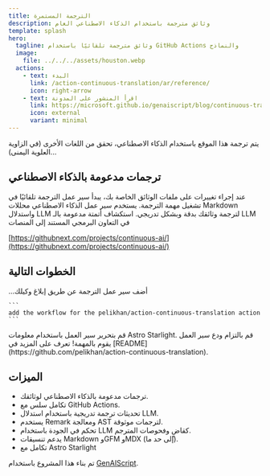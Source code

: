 ```yaml
---
title: الترجمة المستمرة
description: وثائق مترجمة باستخدام الذكاء الاصطناعي العام
template: splash
hero:
  tagline: وثائق مترجمة تلقائيًا باستخدام GitHub Actions والنماذج
  image:
    file: ../../../assets/houston.webp
  actions:
    - text: البدء
      link: /action-continuous-translation/ar/reference/
      icon: right-arrow
    - text: اقرأ المنشور على المدونة
      link: https://microsoft.github.io/genaiscript/blog/continuous-translations/
      icon: external
      variant: minimal
---
```



يتم ترجمة هذا الموقع باستخدام الذكاء الاصطناعي، تحقق من اللغات الأخرى (في الزاوية العلوية اليمنى)...

## ترجمات مدعومة بالذكاء الاصطناعي

<CardGrid>
  <Card title="إجراءات GitHub" icon="github">
    عند إجراء تغييرات على ملفات الوثائق الخاصة بك، يبدأ سير عمل الترجمة تلقائيًا في تشغيل مهمة الترجمة.
  </Card>

  <Card title="نماذج GitHub" icon="seti:markdown">
    يستخدم سير عمل الذكاء الاصطناعي محللات Markdown واستدلال LLM لترجمة وثائقك بدقة وبشكل تدريجي.
  </Card>
</CardGrid>

<Card title="الذكاء الاصطناعي المستمر" icon="rocket">
  استكشاف أتمتة مدعومة بالـ LLM في التعاون البرمجي المستند إلى المنصات

[https://githubnext.com/projects/continuous-ai/](https://githubnext.com/projects/continuous-ai/)

</Card>

## الخطوات التالية

<CardGrid stagger>
  <Card title="إضافة سير العمل" icon="pencil">
    أضف سير عمل الترجمة عن طريق إبلاغ وكيلك...

    ```
    add the workflow for the pelikhan/action-continuous-translation action
    ```

  </Card>

<Card title="تهيئة موقعك" icon="setting">
  قم بتحرير سير العمل باستخدام معلومات Astro Starlight.
</Card>

<Card title="ترجم!" icon="add-document">
  قم بالتزام ودع سير العمل يقوم بالمهمة!
</Card>

  <Card title="اقرأ الوثائق" icon="open-book">
    تعرف على المزيد في
    [README](https://github.com/pelikhan/action-continuous-translation).
  </Card>
</CardGrid>

## الميزات

- ترجمات مدعومة بالذكاء الاصطناعي لوثائقك.
- تكامل سلس مع GitHub Actions.
- تحديثات ترجمة تدريجية باستخدام استدلال LLM.
- يستخدم Remark ومعالجة AST لترجمات موثوقة.
- تحكم في الجودة باستخدام LLM كقاضٍ وفحوصات المترجم.
- يدعم تنسيقات Markdown وGFM وMDX (إلى حد ما).
- تكامل مع Astro Starlight

تم بناء هذا المشروع باستخدام [GenAIScript](https://microsoft.github.io/genaiscript).

